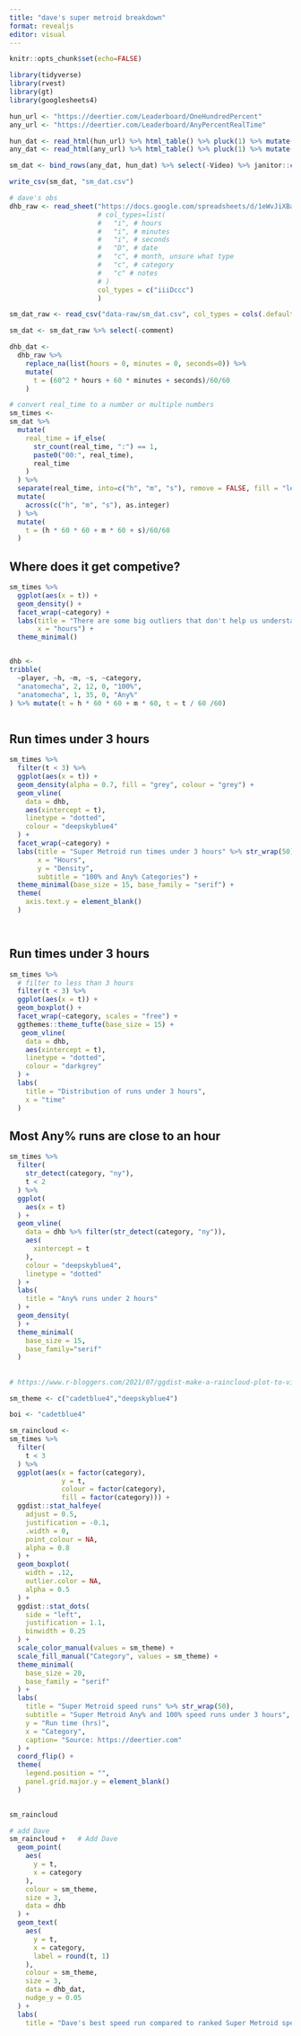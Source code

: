 ```yaml
---
title: "dave's super metroid breakdown"
format: revealjs
editor: visual
---
```


```r
knitr::opts_chunk$set(echo=FALSE)
```

```r
library(tidyverse)
library(rvest)
library(gt)
library(googlesheets4)


```

```r

hun_url <- "https://deertier.com/Leaderboard/OneHundredPercent"
any_url <- "https://deertier.com/Leaderboard/AnyPercentRealTime"

hun_dat <- read_html(hun_url) %>% html_table() %>% pluck(1) %>% mutate(category = "100%")
any_dat <- read_html(any_url) %>% html_table() %>% pluck(1) %>% mutate(category = "Any%")

sm_dat <- bind_rows(any_dat, hun_dat) %>% select(-Video) %>% janitor::clean_names()

write_csv(sm_dat, "sm_dat.csv")

```

```r

# dave's obs
dhb_raw <- read_sheet("https://docs.google.com/spreadsheets/d/1eWvJiXBav4cyCH0eNhUtfyTaCLlb60pHpFeZklaKrSM/edit#gid=0",
                      # col_types=list(
                      #   "i", # hours
                      #   "i", # minutes
                      #   "i", # seconds
                      #   "D", # date
                      #   "c", # month, unsure what type
                      #   "c", # category
                      #   "c" # notes
                      # )
                      col_types = c("iiiDccc")
                      )
```

```r
sm_dat_raw <- read_csv("data-raw/sm_dat.csv", col_types = cols(.default = "c"))

sm_dat <- sm_dat_raw %>% select(-comment)


```

```r
dhb_dat <- 
  dhb_raw %>% 
    replace_na(list(hours = 0, minutes = 0, seconds=0)) %>% 
    mutate(
      t = (60^2 * hours + 60 * minutes + seconds)/60/60 
    ) 

```

```r
# convert real_time to a number or multiple numbers
sm_times <- 
sm_dat %>% 
  mutate(
    real_time = if_else(
      str_count(real_time, ":") == 1,
      paste0("00:", real_time),
      real_time
    )
  ) %>% 
  separate(real_time, into=c("h", "m", "s"), remove = FALSE, fill = "left") %>% 
  mutate(
    across(c("h", "m", "s"), as.integer)
  ) %>% 
  mutate(
    t = (h * 60 * 60 + m * 60 + s)/60/60
  )

```

## Where does it get competive?

```r

sm_times %>% 
  ggplot(aes(x = t)) + 
  geom_density() +
  facet_wrap(~category) +
  labs(title = "There are some big outliers that don't help us understand where it gets competitive" %>% str_wrap(50),
       x = "hours") +
  theme_minimal() 



```

```r
dhb <- 
tribble(
  ~player, ~h, ~m, ~s, ~category,
  "anatomecha", 2, 12, 0, "100%",
  "anatomecha", 1, 35, 0, "Any%"
) %>% mutate(t = h * 60 * 60 + m * 60, t = t / 60 /60) 



```

## Run times under 3 hours

```r

sm_times %>% 
  filter(t < 3) %>% 
  ggplot(aes(x = t)) + 
  geom_density(alpha = 0.7, fill = "grey", colour = "grey") +
  geom_vline(
    data = dhb,
    aes(xintercept = t),
    linetype = "dotted",
    colour = "deepskyblue4"
  ) +
  facet_wrap(~category) +
  labs(title = "Super Metroid run times under 3 hours" %>% str_wrap(50),
       x = "Hours",
       y = "Density",
       subtitle = "100% and Any% Categories") +
  theme_minimal(base_size = 15, base_family = "serif") +
  theme(
    axis.text.y = element_blank()
  )




```

## Run times under 3 hours

```r
sm_times %>% 
  # filter to less than 3 hours
  filter(t < 3) %>%
  ggplot(aes(x = t)) +
  geom_boxplot() +
  facet_wrap(~category, scales = "free") +
  ggthemes::theme_tufte(base_size = 15) +
   geom_vline(
    data = dhb,
    aes(xintercept = t),
    linetype = "dotted",
    colour = "darkgrey"
  ) +
  labs(
    title = "Distribution of runs under 3 hours",
    x = "time"
  )

```

## Most Any% runs are close to an hour

```r
sm_times %>% 
  filter(
    str_detect(category, "ny"),
    t < 2
  ) %>% 
  ggplot(
    aes(x = t)
  ) +
  geom_vline(
    data = dhb %>% filter(str_detect(category, "ny")),
    aes(
      xintercept = t
    ),
    colour = "deepskyblue4",
    linetype = "dotted"
  ) +
  labs(
    title = "Any% runs under 2 hours"
  ) + 
  geom_density(
  ) +
  theme_minimal(
    base_size = 15,
    base_family="serif"
  )


```

## 

```r
# https://www.r-bloggers.com/2021/07/ggdist-make-a-raincloud-plot-to-visualize-distribution-in-ggplot2/

sm_theme <- c("cadetblue4","deepskyblue4")

boi <- "cadetblue4"

sm_raincloud <-
sm_times %>% 
  filter(
    t < 3
  ) %>% 
  ggplot(aes(x = factor(category),
             y = t,
             colour = factor(category),
             fill = factor(category))) +
  ggdist::stat_halfeye(
    adjust = 0.5,
    justification = -0.1,
    .width = 0,
    point_colour = NA,
    alpha = 0.8
  ) +
  geom_boxplot(
    width = .12,
    outlier.color = NA,
    alpha = 0.5
  ) +
  ggdist::stat_dots(
    side = "left",
    justification = 1.1,
    binwidth = 0.25
  ) + 
  scale_color_manual(values = sm_theme) +
  scale_fill_manual("Category", values = sm_theme) +
  theme_minimal(
    base_size = 20,
    base_family = "serif"
  ) +
  labs(
    title = "Super Metroid speed runs" %>% str_wrap(50),
    subtitle = "Super Metroid Any% and 100% speed runs under 3 hours",
    y = "Run time (hrs)",
    x = "Category",
    caption= "Source: https://deertier.com"
  ) +
  coord_flip() +
  theme(
    legend.position = "",
    panel.grid.major.y = element_blank()
  )
  


```

```r

sm_raincloud

# add Dave
sm_raincloud +   # Add Dave
  geom_point(
    aes(
      y = t,
      x = category
    ),
    colour = sm_theme,
    size = 3,
    data = dhb
  ) +
  geom_text(
    aes(
      y = t,
      x = category,
      label = round(t, 1)
    ),
    colour = sm_theme,
    size = 3,
    data = dhb_dat,
    nudge_y = 0.05
  ) +
  labs(
    title = "Dave's best speed run compared to ranked Super Metroid speed runs" %>% str_wrap(50)) 

```
